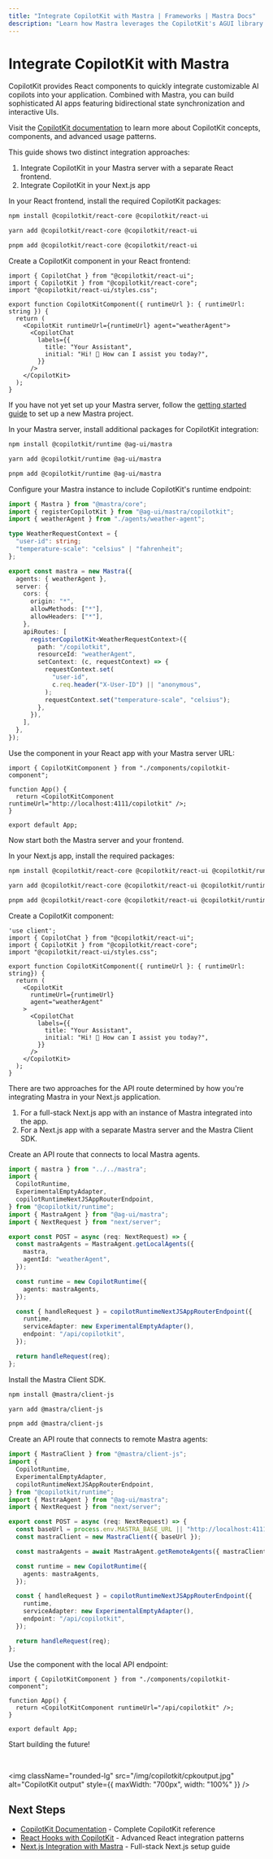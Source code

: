 ```yaml
---
title: "Integrate CopilotKit with Mastra | Frameworks | Mastra Docs"
description: "Learn how Mastra leverages the CopilotKit's AGUI library and how you can leverage it to build user experiences"
---
```



# Integrate CopilotKit with Mastra

CopilotKit provides React components to quickly integrate customizable AI copilots into your application. Combined with Mastra, you can build sophisticated AI apps featuring bidirectional state synchronization and interactive UIs.

Visit the [CopilotKit documentation](https://docs.copilotkit.ai/) to learn more about CopilotKit concepts, components, and advanced usage patterns.

This guide shows two distinct integration approaches:

1. Integrate CopilotKit in your Mastra server with a separate React frontend.
2. Integrate CopilotKit in your Next.js app

<Tabs>
<TabItem value="mastra-server" label="Mastra Server">

  <Steps>

  <StepItem>

In your React frontend, install the required CopilotKit packages:

<Tabs>
<TabItem value="npm" label="npm">

```bash copy
npm install @copilotkit/react-core @copilotkit/react-ui
```

</TabItem>
<TabItem value="yarn" label="yarn">

```bash copy
yarn add @copilotkit/react-core @copilotkit/react-ui
```

</TabItem>
<TabItem value="pnpm" label="pnpm">

```bash copy
pnpm add @copilotkit/react-core @copilotkit/react-ui
```

</TabItem>
</Tabs>

</StepItem>

<StepItem>

Create a CopilotKit component in your React frontend:

```tsx title="components/copilotkit-component.tsx" copy
import { CopilotChat } from "@copilotkit/react-ui";
import { CopilotKit } from "@copilotkit/react-core";
import "@copilotkit/react-ui/styles.css";

export function CopilotKitComponent({ runtimeUrl }: { runtimeUrl: string }) {
  return (
    <CopilotKit runtimeUrl={runtimeUrl} agent="weatherAgent">
      <CopilotChat
        labels={{
          title: "Your Assistant",
          initial: "Hi! 👋 How can I assist you today?",
        }}
      />
    </CopilotKit>
  );
}
```

</StepItem>

<StepItem>

If you have not yet set up your Mastra server, follow the [getting started guide](/docs/getting-started/installation) to set up a new Mastra project.

In your Mastra server, install additional packages for CopilotKit integration:

<Tabs>
<TabItem value="npm" label="npm">

```bash copy
npm install @copilotkit/runtime @ag-ui/mastra
```

</TabItem>
<TabItem value="yarn" label="yarn">

```bash copy
yarn add @copilotkit/runtime @ag-ui/mastra
```

</TabItem>
<TabItem value="pnpm" label="pnpm">

```bash copy
pnpm add @copilotkit/runtime @ag-ui/mastra
```

</TabItem>
</Tabs>

</StepItem>

<StepItem>

Configure your Mastra instance to include CopilotKit's runtime endpoint:

```typescript title="src/mastra/index.ts" copy {2,5-8,12-28}
import { Mastra } from "@mastra/core";
import { registerCopilotKit } from "@ag-ui/mastra/copilotkit";
import { weatherAgent } from "./agents/weather-agent";

type WeatherRequestContext = {
  "user-id": string;
  "temperature-scale": "celsius" | "fahrenheit";
};

export const mastra = new Mastra({
  agents: { weatherAgent },
  server: {
    cors: {
      origin: "*",
      allowMethods: ["*"],
      allowHeaders: ["*"],
    },
    apiRoutes: [
      registerCopilotKit<WeatherRequestContext>({
        path: "/copilotkit",
        resourceId: "weatherAgent",
        setContext: (c, requestContext) => {
          requestContext.set(
            "user-id",
            c.req.header("X-User-ID") || "anonymous",
          );
          requestContext.set("temperature-scale", "celsius");
        },
      }),
    ],
  },
});
```

</StepItem>

<StepItem>

Use the component in your React app with your Mastra server URL:

```tsx title="App.tsx" copy {5}
import { CopilotKitComponent } from "./components/copilotkit-component";

function App() {
  return <CopilotKitComponent runtimeUrl="http://localhost:4111/copilotkit" />;
}

export default App;
```

Now start both the Mastra server and your frontend.

</StepItem>

  </Steps>
 </TabItem>

  <TabItem value="nextjs" label="Next.js">

  <Steps>

<StepItem>

In your Next.js app, install the required packages:

<Tabs>
<TabItem value="npm" label="npm">

```bash copy
npm install @copilotkit/react-core @copilotkit/react-ui @copilotkit/runtime @ag-ui/mastra
```

</TabItem>
<TabItem value="yarn" label="yarn">

```bash copy
yarn add @copilotkit/react-core @copilotkit/react-ui @copilotkit/runtime @ag-ui/mastra
```

</TabItem>
<TabItem value="pnpm" label="pnpm">

```bash copy
pnpm add @copilotkit/react-core @copilotkit/react-ui @copilotkit/runtime @ag-ui/mastra
```

</TabItem>
</Tabs>

</StepItem>

<StepItem>

Create a CopilotKit component:

```tsx title="components/copilotkit-component.tsx" copy
'use client';
import { CopilotChat } from "@copilotkit/react-ui";
import { CopilotKit } from "@copilotkit/react-core";
import "@copilotkit/react-ui/styles.css";

export function CopilotKitComponent({ runtimeUrl }: { runtimeUrl: string}) {
  return (
    <CopilotKit
      runtimeUrl={runtimeUrl}
      agent="weatherAgent"
    >
      <CopilotChat
        labels={{
          title: "Your Assistant",
          initial: "Hi! 👋 How can I assist you today?",
        }}
      />
    </CopilotKit>
  );
}
```

</StepItem>

<StepItem>

There are two approaches for the API route determined by how you're integrating Mastra in your Next.js application.

1. For a full-stack Next.js app with an instance of Mastra integrated into the app.
2. For a Next.js app with a separate Mastra server and the Mastra Client SDK.

<Tabs>
  <TabItem value="mastra-instance" label="With a Mastra instance">

Create an API route that connects to local Mastra agents.

```typescript title="app/api/copilotkit/route.ts" copy {1-7,11-26}
import { mastra } from "../../mastra";
import {
  CopilotRuntime,
  ExperimentalEmptyAdapter,
  copilotRuntimeNextJSAppRouterEndpoint,
} from "@copilotkit/runtime";
import { MastraAgent } from "@ag-ui/mastra";
import { NextRequest } from "next/server";

export const POST = async (req: NextRequest) => {
  const mastraAgents = MastraAgent.getLocalAgents({
    mastra,
    agentId: "weatherAgent",
  });

  const runtime = new CopilotRuntime({
    agents: mastraAgents,
  });

  const { handleRequest } = copilotRuntimeNextJSAppRouterEndpoint({
    runtime,
    serviceAdapter: new ExperimentalEmptyAdapter(),
    endpoint: "/api/copilotkit",
  });

  return handleRequest(req);
};
```

  </TabItem>
  <TabItem value="mastra-client" label="With the Mastra Client SDK">

Install the Mastra Client SDK.

<Tabs>
<TabItem value="npm" label="npm">

```bash copy
npm install @mastra/client-js
```

</TabItem>
<TabItem value="yarn" label="yarn">

```bash copy
yarn add @mastra/client-js
```

</TabItem>
<TabItem value="pnpm" label="pnpm">

```bash copy
pnpm add @mastra/client-js
```

</TabItem>
</Tabs>

Create an API route that connects to remote Mastra agents:

```typescript title="app/api/copilotkit/route.ts" copy {1-7,12-26}
import { MastraClient } from "@mastra/client-js";
import {
  CopilotRuntime,
  ExperimentalEmptyAdapter,
  copilotRuntimeNextJSAppRouterEndpoint,
} from "@copilotkit/runtime";
import { MastraAgent } from "@ag-ui/mastra";
import { NextRequest } from "next/server";

export const POST = async (req: NextRequest) => {
  const baseUrl = process.env.MASTRA_BASE_URL || "http://localhost:4111";
  const mastraClient = new MastraClient({ baseUrl });

  const mastraAgents = await MastraAgent.getRemoteAgents({ mastraClient });

  const runtime = new CopilotRuntime({
    agents: mastraAgents,
  });

  const { handleRequest } = copilotRuntimeNextJSAppRouterEndpoint({
    runtime,
    serviceAdapter: new ExperimentalEmptyAdapter(),
    endpoint: "/api/copilotkit",
  });

  return handleRequest(req);
};
```

  </TabItem>
</Tabs>

</StepItem>

<StepItem>

Use the component with the local API endpoint:

```tsx title="App.tsx" copy {5}
import { CopilotKitComponent } from "./components/copilotkit-component";

function App() {
  return <CopilotKitComponent runtimeUrl="/api/copilotkit" />;
}

export default App;
```

</StepItem>

  </Steps>
  </TabItem>
</Tabs>

Start building the future!

<br />

<img
  className="rounded-lg"
  src="/img/copilotkit/cpkoutput.jpg"
  alt="CopilotKit output"
  style={{ maxWidth: "700px", width: "100%" }}
/>

## Next Steps

- [CopilotKit Documentation](https://docs.copilotkit.ai) - Complete CopilotKit reference
- [React Hooks with CopilotKit](https://docs.copilotkit.ai/reference/hooks/useCoAgent) - Advanced React integration patterns
- [Next.js Integration with Mastra](/docs/frameworks/web-frameworks/next-js) - Full-stack Next.js setup guide
